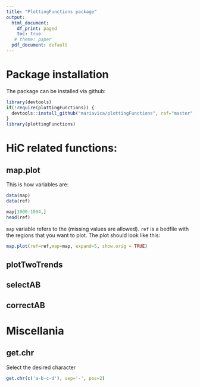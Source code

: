 ```yaml
---
title: "PlottingFunctions package"
output:
  html_document:
    df_print: paged
    toc: true
   # theme: paper
  pdf_document: default
---
```


# Package installation


The package can be installed via github:

```r
library(devtools)
if(!require(plottingFunctions)) {
  devtools::install_github("mariavica/plottingFunctions", ref="master", build_vignettes = FALSE)
}
library(plottingFunctions)
```

# HiC related functions:

## map.plot
This is how variables are:

```r
data(map)
data(ref)
```

```r
map[1000:1004,]
head(ref)
```

``map`` variable refers to the (missing values are allowed). ``ref`` is a bedfile with the regions that you want to plot. The plot should look like this:
```r
map.plot(ref=ref,map=map, expand=5, show.orig = TRUE)
```


## plotTwoTrends


## selectAB


## correctAB


# Miscellania

## get.chr

Select the desired character

```r
get.chr(c('a-b-c-d'), sep='-', pos=2)
```




